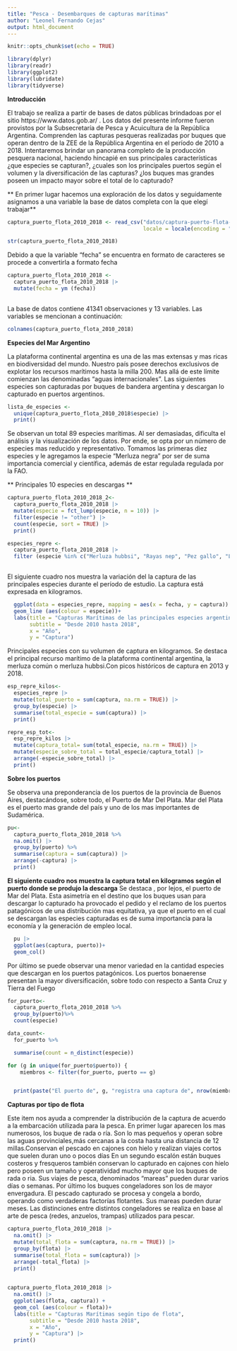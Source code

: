 ```yaml
---
title: "Pesca - Desembarques de capturas marítimas"
author: "Leonel Fernando Cejas"
output: html_document
---
```



```r
knitr::opts_chunk$set(echo = TRUE)

library(dplyr)
library(readr)
library(ggplot2)
library(lubridate)
library(tidyverse)


```

**Introducción**


El trabajo se realiza a partir de bases de datos públicas brindadoas por el
sitio https://www.datos.gob.ar/ . Los datos del presente informe fueron provistos por
la Subsecretaría de Pesca y Acuicultura de la República Argentina.
Comprenden las capturas pesqueras realizadas por buques que operan dentro de la
ZEE de la República Argentina en el período de 2010 a 2018.
Intentaremos brindar un panorama completo de la producción pesquera nacional, 
haciendo hincapié en sus principales características ¿que especies se capturan?,
¿cuales son los principales puertos según el volumen y la diversificación de las
capturas? ¿los buques mas grandes poseen un impacto mayor sobre el total de lo
capturado?




** En primer lugar hacemos una exploración de los datos y seguidamente asignamos 
a una variable la base de datos completa con la que elegí trabajar**


```r
captura_puerto_flota_2010_2018 <- read_csv("datos/captura-puerto-flota-2010-2018.csv", 
                                           locale = locale(encoding = "windows-1252"))
```



```r
str(captura_puerto_flota_2010_2018)
```

Debido a que la variable "fecha" se encuentra en formato de caracteres se 
procede a convertirla a formato fecha


```r
captura_puerto_flota_2010_2018 <-
  captura_puerto_flota_2010_2018 |> 
  mutate(fecha = ym (fecha))
  
```


La base de datos contiene 41341 observaciones y 13 variables.
Las variables se mencionan a continuación: 


```r
colnames(captura_puerto_flota_2010_2018)
```
         

**Especies del Mar Argentino**

La plataforma continental argentina es una de las mas extensas y mas ricas en 
biodiversidad del mundo. Nuestro país posee derechos exclusivos de explotar los 
recursos marítimos hasta la milla 200. Mas allá de este límite comienzan las
denominadas "aguas internacionales". Las siguientes especies son capturadas por
buques de bandera argentina y descargan lo capturado en puertos argentinos.

```r
lista_de_especies <-
  unique(captura_puerto_flota_2010_2018$especie) |> 
  print()
```
Se observan un total 89 especies marítimas. Al ser demasiadas,  dificulta el 
análisis y la visualización de los datos. Por ende, se opta por un número de
especies mas reducido y representativo. Tomamos las primeras diez especies y le 
agregamos la especie "Merluza negra" por ser  de suma importancia comercial
y científica, además de estar regulada regulada por la FAO.

** Principales 10 especies en descargas **

```r
captura_puerto_flota_2010_2018_2<-
  captura_puerto_flota_2010_2018 |> 
  mutate(especie = fct_lump(especie, n = 10)) |> 
  filter(especie != "other") |> 
  count(especie, sort = TRUE) |> 
  print()
```



```r
especies_repre <-
  captura_puerto_flota_2010_2018 |>
  filter (especie %in% c("Merluza hubbsi", "Rayas nep", "Pez gallo", "Lenguados nep", "Pescadilla", "Langostino", "Gatuzo", "Corvina blanca", "Mero","Merluza negra"))
  
```
  
  
  El siguiente cuadro nos muestra la variación del la captura de las principales
  especies durante el período de estudio. La captura está expresada en kilogramos.
  

```r

  ggplot(data = especies_repre, mapping = aes(x = fecha, y = captura)) + 
  geom_line (aes(colour = especie))+
  labs(title = "Capturas Marítimas de las principales especies argentinas",
       subtitle = "Desde 2010 hasta 2018",
       x = "Año",
       y = "Captura")
```





Principales especies con su volumen de captura en kilogramos. Se destaca el
principal recurso marítimo de la plataforma continental argentina, la merluza 
común o merluza hubbsi.Con picos históricos de captura en 2013 y 2018.



```r
esp_repre_kilos<-
  especies_repre |>
  mutate(total_puerto = sum(captura, na.rm = TRUE)) |> 
  group_by(especie) |>
  summarise(total_especie = sum(captura)) |> 
  print()
```



```r
repre_esp_tot<-
  esp_repre_kilos |> 
  mutate(captura_total= sum(total_especie, na.rm = TRUE)) |> 
  mutate(especie_sobre_total = total_especie/captura_total) |> 
  arrange(-especie_sobre_total) |> 
  print()

```
**Sobre los puertos**

Se observa una preponderancia de los puertos de la provincia de Buenos Aires, 
destacándose, sobre todo, el Puerto de Mar Del Plata.
Mar del Plata es el puerto mas grande del país y uno de los mas importantes de 
Sudamérica.


```r
pu<-
  captura_puerto_flota_2010_2018 %>%
  na.omit() |> 
  group_by(puerto) %>% 
  summarise(captura = sum(captura)) |> 
  arrange(-captura) |> 
  print()
```





**El siguiente cuadro nos muestra la captura total en kilogramos según el puerto
donde se produjo la descarga** 
Se destaca , por lejos, el puerto de Mar del Plata.
Esta asimetría en el destino que los buques usan para descargar lo capturado ha 
provocado el pedido y el reclamo de los puertos patagónicos de una distribución
mas equitativa, ya que el puerto en el cual se descargan las especies capturadas
es de suma importancia para la economía y la generación de empleo local.

```r
  pu |>
  ggplot(aes(captura, puerto))+ 
  geom_col() 
```

Por último se puede observar una menor variedad en la cantidad especies que 
descargan en los puertos patagónicos. Los puertos bonaerense presentan la
mayor diversificación, sobre todo con respecto a Santa Cruz y Tierra del Fuego

```r
for_puerto<-
  captura_puerto_flota_2010_2018 %>%
  group_by(puerto)%>%
  count(especie) 
```


```r
data_count<-
  for_puerto %>%

  summarise(count = n_distinct(especie))
```



```r
for (g in unique(for_puerto$puerto)) {
    miembros <- filter(for_puerto, puerto == g)


  print(paste("El puerto de", g, "registra una captura de", nrow(miembros), "especie/s"))}
```


**Capturas por tipo de flota**

Este item nos ayuda a comprender la distribución de la captura de acuerdo a la
embarcación utilizada para la pesca.
En primer lugar aparecen los mas numerosos, los buque de rada o ría. Son lo mas 
pequeños y operan sobre las aguas provinciales,más cercanas a la costa hasta una
distancia de 12 millas.Conservan el pescado en cajones con hielo y realizan
viajes cortos que suelen duran uno o pocos días
En un segundo escalón están buques costeros y fresqueros también conservan lo 
capturado en cajones con hielo pero poseen un tamaño y operatividad mucho 
mayor que los buques de rada o ria. Sus viajes de pesca, denominados "mareas" 
pueden durar varios días o semanas.
Por último los buques congeladores son los de mayor envergadura. El pescado 
capturado se procesa y congela a bordo, operando como verdaderas factorías 
flotantes. Sus mareas pueden durar meses. Las distinciones entre distintos
congeladores se realiza en base al arte de pesca (redes, anzuelos, trampas)
utilizados para pescar.


```r
captura_puerto_flota_2010_2018 |>
  na.omit() |> 
  mutate(total_flota = sum(captura, na.rm = TRUE)) |> 
  group_by(flota) |>
  summarise(total_flota = sum(captura)) |> 
  arrange(-total_flota) |> 
  print()
  

```






```r

captura_puerto_flota_2010_2018 |>
  na.omit() |> 
  ggplot(aes(flota, captura)) +
  geom_col (aes(colour = flota))+
  labs(title = "Capturas Marítimas según tipo de flota",
       subtitle = "Desde 2010 hasta 2018",
       x = "Año",
       y = "Captura") |> 
  print()
```

